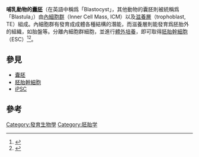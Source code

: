 {{主條目消歧義|'''Blastocyst'''重定向至此，關於其他動物的囊胚，詳見條目「'''[[囊胚|囊胚]]'''」}}
{{Infobox embryology
| Name          = 囊胚
| Latin         = Blastocystis
| Image         = Blastocyst zh-hans.svg
| Caption       = 着床前的囊胚
| Image2        = Human blastocyst.jpg
| Caption2      = 人囊胚，內細胞群在右上方
| System        =
| CarnegieStage = 3
| Days          = 5–9
| GivesRiseTo   = [[原腸胚|原腸胚]]
| Precursor     = [[桑葚胚|桑葚胚]]
<!--
| MeshName      = Blastocyst
| MeshNumber    = A16.254.085
-->
}}
'''哺乳動物的[[囊胚|囊胚]]'''（在英語中稱爲「Blastocyst」，其他動物的囊胚則被統稱爲「Blastula」）由[[內細胞群|內細胞群]]（Inner Cell Mass, ICM）以及[[滋養層|滋養層]]（trophoblast, TE）組成。內細胞群有發育成成體各種結構的潛能，而滋養層則能發育爲胚胎外的組織，如胎盤等。分離內細胞群細胞，並進行[[細胞培養|體外培養]]，即可取得[[胚胎幹細胞|胚胎幹細胞]]（ESC）<ref>{{cite book|year=2015|title=Principles of Stem Cell Biology and Cancer|author=Tarik Regad et al.|publisher=Wiley Blackwell|pages=3-5|ISBN=978-1-118-67062-0}}</ref><ref>{{cite book|year=2013|title=Molecular Cell Biology (7th edition)|section=Chapter 21|publisher=Macmillan Higher Education|author=Harvey Lodish et al.|ISBN=978-1-4641-0981-2|pages=979-983}}</ref>。

==參見==
*[[囊胚|囊胚]]
*[[胚胎幹細胞|胚胎幹細胞]]
*[[iPSC|iPSC]]

==參考==
{{reflist}}

{{Embryology}}

[[Category:發育生物學|Category:發育生物學]]
[[Category:胚胎学|Category:胚胎学]]